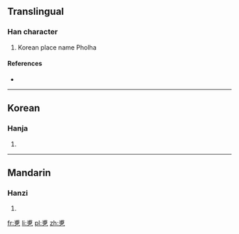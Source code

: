 ==Translingual==

===Han character===
{{Han char|rn=5|rad=乙|as=07|sn=8|four=|canj=戈月弓 (IBN)|ids=⿱[[甫]][[乙]]}}

# Korean place name Pholha

====References====
* {{Han ref|kx=0084.201|dj=0171.260|hdz=10054.021|uh=4E76|ud=20086}}

----

==Korean==

===Hanja===
{{ko-hanja|hangeul=폴|rv=pol|mr=p'ol}}

# {{defn|lang=ko|sort=乙07}}

----

==Mandarin==

===Hanzi===
{{cmn-hanzi|pin=[[fǔ]] ([[fu3]])|wg=fu<sup>3</sup>}}

# {{defn|lang=cmn|sort=乙07}}

[[fr:乶]]
[[li:乶]]
[[pl:乶]]
[[zh:乶]]